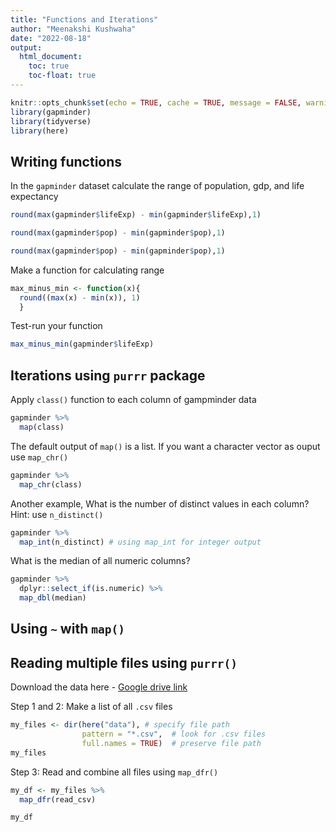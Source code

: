 ```yaml
---
title: "Functions and Iterations"
author: "Meenakshi Kushwaha"
date: "2022-08-18"
output: 
  html_document:
    toc: true
    toc-float: true
---
```


```r
knitr::opts_chunk$set(echo = TRUE, cache = TRUE, message = FALSE, warning = FALSE)
library(gapminder)
library(tidyverse)
library(here)
```

## Writing functions
In the `gapminder` dataset calculate the range of population, gdp, and life expectancy

```r
round(max(gapminder$lifeExp) - min(gapminder$lifeExp),1)

round(max(gapminder$pop) - min(gapminder$pop),1)

round(max(gapminder$pop) - min(gapminder$pop),1)
```

Make a function for calculating range
```r
max_minus_min <- function(x){
  round((max(x) - min(x)), 1)
  }
```

Test-run your function
```r
max_minus_min(gapminder$lifeExp)
```

## Iterations using `purrr` package

Apply `class()` function to each column of gampminder data

```r
gapminder %>% 
  map(class)

```

The default output of `map()` is a list. If you want a character vector as ouput use `map_chr()`

```r
gapminder %>% 
  map_chr(class)
```

Another example, What is the number of distinct values in each column? 
Hint: use `n_distinct()`

```r
gapminder %>% 
  map_int(n_distinct) # using map_int for integer output
```

What is the median of all numeric columns?
```r
gapminder %>% 
  dplyr::select_if(is.numeric) %>% 
  map_dbl(median)
```

## Using `~` with `map()`

## Reading multiple files using `purrr()`
Download the data here - [Google drive link](https://drive.google.com/drive/folders/1X54HsJUWnx9kAKYoTdceePoEP1139bKN?usp=sharing)


Step 1 and 2: Make a list of all `.csv` files
```r
my_files <- dir(here("data"), # specify file path
                pattern = "*.csv",  # look for .csv files
                full.names = TRUE)  # preserve file path
my_files
```

Step 3: Read and combine all files using `map_dfr()`
```r

my_df <- my_files %>% 
  map_dfr(read_csv) 

my_df
```

